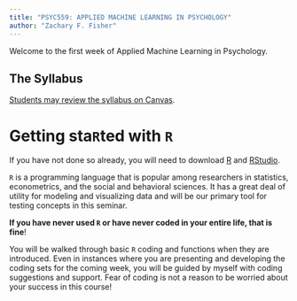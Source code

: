 ```yaml
---
title: "PSYC559: APPLIED MACHINE LEARNING IN PSYCHOLOGY"
author: "Zachary F. Fisher"
---
```


Welcome to the first week of Applied Machine Learning in Psychology.


## The Syllabus

[Students may review the syllabus on Canvas](https://canvas.unc.edu/).


# Getting sta$\texttt{R}$ted with $\texttt{R}$

If you have not done so already, you will need to download [R](https://ftp.osuosl.org/pub/cran/) and [RStudio](https://posit.co/download/rstudio-desktop/).

$\texttt{R}$ is a programming language that is popular among researchers in statistics, econometrics, and the social and behavioral sciences. It has a great deal of utility for modeling and visualizing data and will be our primary tool for testing concepts in this seminar.

**If you have never used $\texttt{R}$ or have never coded in your entire life, that is fine**!

You will be walked through basic $\texttt{R}$ coding and functions when they are introduced. Even in instances where you are presenting and developing the coding sets for the coming week, you will be guided by myself with coding suggestions and support. Fear of coding is not a reason to be worried about your success in this course!










